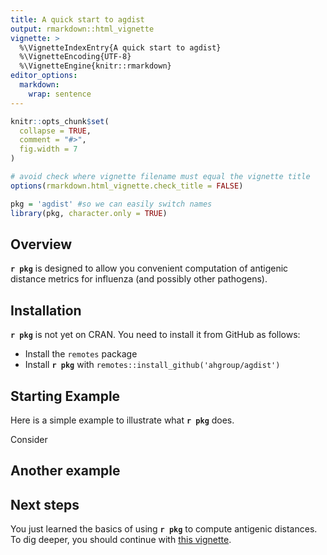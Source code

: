 ```yaml
---
title: A quick start to agdist 
output: rmarkdown::html_vignette
vignette: >
  %\VignetteIndexEntry{A quick start to agdist}
  %\VignetteEncoding{UTF-8}
  %\VignetteEngine{knitr::rmarkdown}
editor_options: 
  markdown: 
    wrap: sentence
---
```


```r
knitr::opts_chunk$set(
  collapse = TRUE,
  comment = "#>",
  fig.width = 7
)

# avoid check where vignette filename must equal the vignette title
options(rmarkdown.html_vignette.check_title = FALSE)
```

```r
pkg = 'agdist' #so we can easily switch names
library(pkg, character.only = TRUE)
```

## Overview

**`r pkg`** is designed to allow you convenient computation of antigenic distance metrics for influenza (and possibly other pathogens). 



## Installation

**`r pkg`** is not yet on CRAN. You need to install it from GitHub as follows:

* Install the `remotes` package
* Install **`r pkg`** with `remotes::install_github('ahgroup/agdist')`


## Starting Example

Here is a simple example to illustrate what **`r pkg`** does.

Consider 


## Another example


## Next steps

You just learned the basics of using **`r pkg`** to compute antigenic distances.
To dig deeper, you should continue with [this vignette](./moredetails.html).
